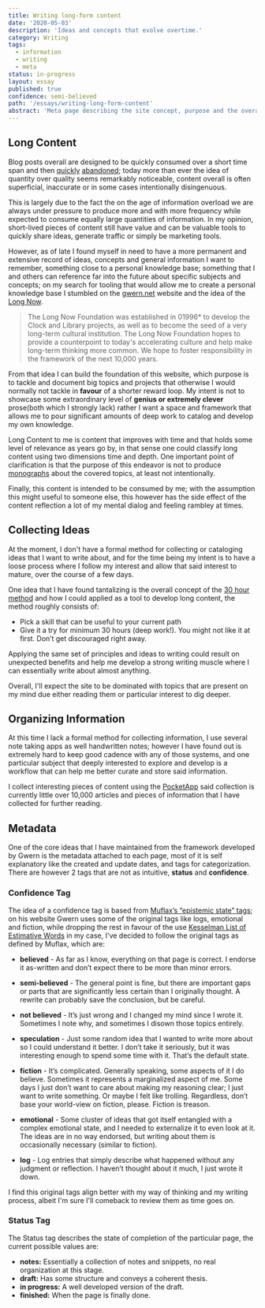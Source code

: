 ```yaml
---
title: Writing long-form content
date: '2020-05-03'
description: 'Ideas and concepts that evolve overtime.'
category: Writing
tags:
  - information
  - writing
  - meta
status: in-progress
layout: essay
published: true
confidence: semi-believed
path: '/essays/writing-long-form-content'
abstract: 'Meta page describing the site concept, purpose and the overall idea to produce long-term content which continues to improve over time; writing methodology, original sources for the idea and overall vision as it evolves'
---
```


<!--Meta page describing the site concept, purpose and the overall idea to produce long-term content which continues to improve over time; writing methodology, original sources for the idea and overall vision as it evolves-->

## Long Content

Blog posts overall are designed to be quickly consumed over a short time span and then [quickly](https://www.nytimes.com/2009/06/07/fashion/07blogs.html) [abandoned](https://web.archive.org/web/20140126035203/http://www.caslon.com.au/weblogprofile1.htm); today more than ever the idea of quantity over quality seems remarkably noticeable, content overall is often superficial, inaccurate or in some cases intentionally disingenuous.

This is largely due to the fact the on the age of information overload we are always under pressure to produce more and with more frequency while expected to consume equally large quantities of information. In my opinion, short-lived pieces of content still have value and can be valuable tools to quickly share ideas, generate traffic or simply be marketing tools.

However, as of late I found myself in need to have a more permanent and extensive record of ideas, concepts and general information I want to remember, something close to a personal knowledge base; something that I and others can reference far into the future about specific subjects and concepts; on my search for tooling that would allow me to create a personal knowledge base I stumbled on the [gwern.net](https://www.gwern.net/About#long-content) website and the idea of the [Long Now](http://longnow.org/about/).

> The Long Now Foundation was established in 01996\* to develop the Clock and Library projects, as well as to become the seed of a very long-term cultural institution. The Long Now Foundation hopes to provide a counterpoint to today's accelerating culture and help make long-term thinking more common. We hope to foster responsibility in the framework of the next 10,000 years.

From that idea I can build the foundation of this website, which purpose is to tackle and document big topics and projects that otherwise I would normally not tackle in **favour** of a shorter reward loop. My intent is not to showcase some extraordinary level of **genius or extremely clever** prose(both which I strongly lack) rather I want a space and framework that allows me to pour significant amounts of deep work to catalog and develop my own knowledge.

Long Content to me is content that improves with time and that holds some level of relevance as years go by, in that sense one could classify long content using two dimensions time and depth. One important point of clarification is that the purpose of this endeavor is not to produce [monographs](https://en.wikipedia.org/wiki/Monograph) about the covered topics, at least not intentionally.

Finally, this content is intended to be consumed by me; with the assumption this might useful to someone else, this however has the side effect of the content reflection a lot of my mental dialog and feeling rambley at times.

## Collecting Ideas

At the moment, I don't have a formal method for collecting or cataloging ideas that I want to write about, and for the time being my intent is to have a loose process where I follow my interest and allow that said interest to mature, over the course of a few days.

One idea that I have found tantalizing is the overall concept of the [30 hour method](https://azeria-labs.com/the-importance-of-deep-work-the-30-hour-method-for-learning-a-new-skill/) and how I could applied as a tool to develop long content, the method roughly consists of:

- Pick a skill that can be useful to your current path
- Give it a try for minimum 30 hours (deep work!). You might not like it at first. Don’t get discouraged right away.

Applying the same set of principles and ideas to writing could result on unexpected benefits and help me develop a strong writing muscle where I can essentially write about almost anything.

Overall, I'll expect the site to be dominated with topics that are present on my mind due either reading them or particular interest to dig deeper.

## Organizing Information

At this time I lack a formal method for collecting information, I use several note taking apps as well handwritten notes; however I have found out is extremely hard to keep good cadence with any of those systems, and one particular subject that deeply interested to explore and develop is a workflow that can help me better curate and store said information.

I collect interesting pieces of content using the [PocketApp](https://getpocket.com) said collection is currently little over 10,000 articles and pieces of information that I have collected for further reading.

## Metadata

One of the core ideas that I have maintained from the framework developed by Gwern is the metadata attached to each page, most of it is self explanatory like the created and update dates, and tags for categorization. There are however 2 tags that are not as intuitive, **status** and **confidence**.

### Confidence Tag

The idea of a confidence tag is based from [Muflax’s “epistemic state” tags](http://webcitation.org/6DuYcqyQ3); on his website Gwern uses some of the original tags like logs, emotional and fiction, while dropping the rest in favour of the use [Kesselman List of Estimative Words](https://www.gwern.net/docs/statistics/bayes/2008-kesselman.pdf) in my case, I've decided to follow the original tags as defined by Muflax, which are:

- **believed** - As far as I know, everything on that page is correct. I endorse it as-written and don’t expect there to be more than minor errors.

- **semi-believed** - The general point is fine, but there are important gaps or parts that are significantly less certain than I originally thought. A rewrite can probably save the conclusion, but be careful.

- **not believed** - It’s just wrong and I changed my mind since I wrote it. Sometimes I note why, and sometimes I disown those topics entirely.

- **speculation** - Just some random idea that I wanted to write more about so I could understand it better. I don’t take it seriously, but it was interesting enough to spend some time with it. That’s the default state.

- **fiction** - It’s complicated. Generally speaking, some aspects of it I do believe. Sometimes it represents a marginalized aspect of me. Some days I just don’t want to care about making my reasoning clear; I just want to write something. Or maybe I felt like trolling. Regardless, don’t base your world-view on fiction, please. Fiction is treason.

- **emotional** - Some cluster of ideas that got itself entangled with a complex emotional state, and I needed to externalize it to even look at it. The ideas are in no way endorsed, but writing about them is occasionally necessary (similar to fiction).

- **log** - Log entries that simply describe what happened without any judgment or reflection. I haven’t thought about it much, I just wrote it down.

I find this original tags align better with my way of thinking and my writing process, albeit I'm sure I'll comeback to review them as time goes on.

### Status Tag

The Status tag describes the state of completion of the particular page, the current possible values are:

- **notes:** Essentially a collection of notes and snippets, no real organization at this stage.
- **draft:** Has some structure and conveys a coherent thesis.
- **in progress:** A well developed version of the draft.
- **finished:** When the page is finally done.
